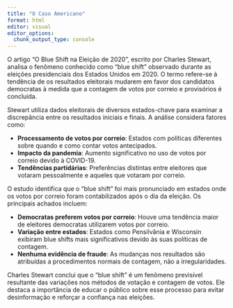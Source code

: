 ---
title: "O Caso Americano" 
format: html 
editor: visual 
editor_options:   
  chunk_output_type: console
---

O artigo "O Blue Shift na Eleição de 2020", escrito por Charles Stewart, analisa o fenômeno conhecido como "blue shift" observado durante as eleições presidenciais dos Estados Unidos em 2020. O termo refere-se à tendência de os resultados eleitorais mudarem em favor dos candidatos democratas à medida que a contagem de votos por correio e provisórios é concluída.

Stewart utiliza dados eleitorais de diversos estados-chave para examinar a discrepância entre os resultados iniciais e finais. A análise considera fatores como:

-   **Processamento de votos por correio**: Estados com políticas diferentes sobre quando e como contar votos antecipados.
-   **Impacto da pandemia**: Aumento significativo no uso de votos por correio devido à COVID-19.
-   **Tendências partidárias**: Preferências distintas entre eleitores que votaram pessoalmente e aqueles que votaram por correio.

O estudo identifica que o "blue shift" foi mais pronunciado em estados onde os votos por correio foram contabilizados após o dia da eleição. Os principais achados incluem:

-   **Democratas preferem votos por correio**: Houve uma tendência maior de eleitores democratas utilizarem votos por correio.
-   **Variação entre estados**: Estados como Pensilvânia e Wisconsin exibiram blue shifts mais significativos devido às suas políticas de contagem.
-   **Nenhuma evidência de fraude**: As mudanças nos resultados são atribuídas a procedimentos normais de contagem, não a irregularidades.

Charles Stewart conclui que o "blue shift" é um fenômeno previsível resultante das variações nos métodos de votação e contagem de votos. Ele destaca a importância de educar o público sobre esse processo para evitar desinformação e reforçar a confiança nas eleições.
